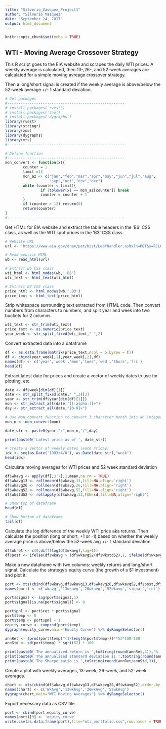 ---
title: "Silverio_Vasquez_Project1"
author: "Silverio Vasquez"
date: "September 24, 2017"
output: html_document
---

```{r setup, include=FALSE}
knitr::opts_chunk$set(echo = TRUE)
```

## WTI - Moving Average Crossover Strategy

This R script goes to the EIA website and scrapes the daily WTI prices. A weekly average is calculated, then 13-,26-, and 52-week averages are calculated for a simple moving avreage crossover strategy. 

Then a long/short signal is created if the weekly average is above/below the 52-week average +/- 1 standard deviation.

```{r wti}
# Get packages
#-----------------------------------------------------
# install.packages('rvest')
# install.packages('zoo')
# install.packages('dygraphs')
library(rvest)
library(stringr)
library(zoo)
library(dygraphs)
library(xts)
#-----------------------------------------------------

# Define function
#-----------------------------------------------------
mon_convert <- function(x){
        counter = 1
        limit =13
        mon_az <- c("jan","feb","mar","apr","may","jun","jul","aug",
                    "sep","oct","nov","dec")
        while (counter < limit){
                if (tolower(x) == mon_az[counter]) break
                counter = counter + 1
        }
        if (counter > 12) return(0)
        return(counter)
}
#-----------------------------------------------------
```


Get HTML for EIA website and extract the table headers in the 'B6' CSS class, as well as the WTI spot prices in the 'B3' CSS class.

```{r html}
# Website URL
url <- 'https://www.eia.gov/dnav/pet/hist/LeafHandler.ashx?n=PET&s=RCLC1&f=D'

# Read website HTML
wb <- read_html(url)

# Extract B6 CSS class
wti_html <- html_nodes(wb,'.B6')
wti_text <- html_text(wti_html)

# Extract B3 CSS class
price_html <- html_nodes(wb,'.B3')
price_text <- html_text(price_html)
```


Strip whitespace surrounding text extracted from HTML code. Then convert numbers from characters to numbers, and split year and week into two buckets for 2 columns.

```{r parse}
wti_text <- str_trim(wti_text)
price_text <- as.numeric(price_text)
year_week <- str_split_fixed(wti_text," ",2)
```

Convert extracted data into a dataframe

```{r df}
df <- as.data.frame(matrix(price_text,ncol = 5,byrow = T))
df <- cbind(year_week[,1],year_week[,2],df)
names(df) <- c('year','week','mon','tues','wed','thurs','fri')
head(df)
```

Extract latest date for prices and create a vector of weekly dates to use for plotting, etc.

```{r date}
date <- df$week[dim(df)[1]]
date <- str_split_fixed(date," ",3)[3]
year <- str_trim(df$year[dim(df)[1]])
mon <- str_extract_all(date,"[[:alpha:]]+")
day <- str_extract_all(date,"[0-9]+")

# Use mon_convert function to convert 3 character month into an integer
mon_n <- mon_convert(mon)

date_str <- paste0(year,"/",mon_n,"/",day)

print(paste0('Latest price as of ', date_str))

# Create a vector of weekly dates (each Friday)
idx <- seq(as.Date('1983/4/8'), as.Date(date_str),"week")
head(idx)
```

Calculate moving averages for WTI prices and 52 week standard deviation

```{r sma}
df$wkavg <- apply(df[,3:7],1,mean,na.rm = TRUE)
df$wkavg13 <- rollmean(df$wkavg,13,fill=NA,align='right')
df$wkavg26 <- rollmean(df$wkavg,26,fill=NA,align='right')
df$wkavg52 <- rollmean(df$wkavg,52,fill=NA,align='right')
df$wkstd52 <- rollapply(df$wkavg,52,FUN=sd,fill=NA,align='right')

# Show top of dataframe
head(df)

# Show bottom of dataframe
tail(df)
```

Calculate the log difference of the weekly WTI price aka returns.
Then calculate the position (long or short, +1 or -1) based on whether the weekly average price is above/below the 52-week avg +/- 1 standard deviation. 

```{r signal}
df$wkret <- c(0,diff(log(df$wkavg),lag=1))
df$post <- ifelse(df$wkavg > (df$wkavg52+df$wkstd52),1, ifelse(df$wkavg < (df$wkavg52-df$wkstd52), -1, 0))
```

Make a new dataframe with two columns: weekly returns and long/short signal.
Calculate the strategy's equity curve (the growth of a $1 investment) and plot it.

```{r port}
port <- xts(cbind(df$wkavg,df$wkavg13,df$wkavg26,df$wkavg52,df$post,df$wkret),order.by=as.Date(idx))
names(port) <- c('wkavg','13wkavg','26wkavg','52wkavg','signal','ret')

port$signal <- lag(port$signal,1)
port$signal[is.na(port$signal)] <- 0

port$pnl <- port$ret * port$signal
port$temp <- 0
port$temp <- port$pnl + 1
equity_curve <- cumprod(port$temp)
dygraph(equity_curve,main='Equity Curve') %>% dyRangeSelector()

annRet <- (prod(port$temp)^(1/length(port$temp)))**52*100-100
annStd <- sd(port$temp) * sqrt(52) * 100

print(paste0('The annualized return is ',toString(round(annRet,3)),'%.'))
print(paste0('The annualized standard deviation is ',toString(round(annStd,3)),'%.'))
print(paste0('The Sharpe ratio is ',toString(round(annRet/annStd,3)),'.'))
```

Create a plot with weekly averages, 13-week, 26-week, and 52-week averages.

```{r plot, echo=FALSE}
chart <- xts(cbind(df$wkavg,df$wkavg13,df$wkavg26,df$wkavg52),order.by = as.Date(idx))
names(chart) <- c('WkAvg','13wkAvg','26wkAvg','52wkAvg')
dygraph(chart,main="WTI Moving Averages") %>% dyRangeSelector()
```

Export necessary data as CSV file.
```{r export}
port <- cbind(port,equity_curve)
names(port)[9] <- 'equity_curve'
write.csv(as.data.frame(port),file="wti_portfolio.csv",row.names = TRUE)
```
